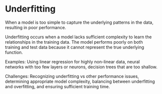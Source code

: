 # Underfitting

When a model is too simple to capture the underlying patterns in the data, resulting in poor performance.

Underfitting occurs when a model lacks sufficient complexity to learn the relationships in the training data. The model performs poorly on both training and test data because it cannot represent the true underlying function.

Examples: Using linear regression for highly non-linear data, neural networks with too few layers or neurons, decision trees that are too shallow.

Challenges: Recognizing underfitting vs other performance issues, determining appropriate model complexity, balancing between underfitting and overfitting, and ensuring sufficient training time.